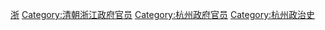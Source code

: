 [[Category:清朝知府|浙]]
[[Category:清朝浙江政府官员|Category:清朝浙江政府官员]]
[[Category:杭州政府官员|Category:杭州政府官员]]
[[Category:杭州政治史|Category:杭州政治史]]